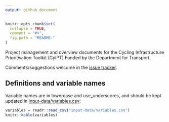 ```yaml
---
output: github_document
---
```

<!-- README.md is generated from README.Rmd. Please edit that file -->

```r
knitr::opts_chunk$set(
  collapse = TRUE,
  comment = "#>",
  fig.path = "README-"
)
```

Project management and overview documents for the Cycling Infrastructure Prioritisation Toolkit (CyIPT)
Funded by the Department for Transport.

Comments/suggestions welcome in the [issue tracker](https://github.com/cyipt/cyipt/issues).

## Definitions and variable names

Variable names are in lowercase and use_underscores, and should be kept updated in [input-data/variables.csv](https://github.com/cyipt/cyipt/blob/master/input-data/variables.csv):

```r
variables = readr::read_csv("input-data/variables.csv")
knitr::kable(variables)
```

